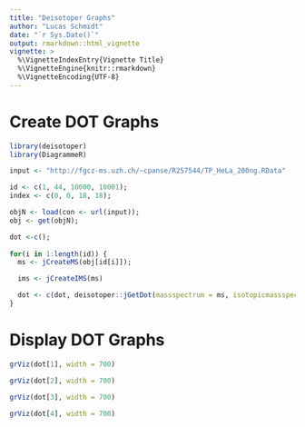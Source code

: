 ```yaml
---
title: "Deisotoper Graphs"
author: "Lucas Schmidt"
date: "`r Sys.Date()`"
output: rmarkdown::html_vignette
vignette: >
  %\VignetteIndexEntry{Vignette Title}
  %\VignetteEngine{knitr::rmarkdown}
  %\VignetteEncoding{UTF-8}
---
```



# Create DOT Graphs

```r
library(deisotoper)
library(DiagrammeR)

input <- "http://fgcz-ms.uzh.ch/~cpanse/R257544/TP_HeLa_200ng.RData"

id <- c(1, 44, 10000, 10001);
index <- c(0, 0, 18, 18);

objN <- load(con <- url(input));
obj <- get(objN);

dot <-c();
  
for(i in 1:length(id)) {
  ms <- jCreateMS(obj[id[i]]);

  ims <- jCreateIMS(ms)

  dot <- c(dot, deisotoper::jGetDot(massspectrum = ms, isotopicmassspectrum = ims, index = index[i]));
}
```


# Display DOT Graphs

```r
grViz(dot[1], width = 700)
```

```r
grViz(dot[2], width = 700)
```

```r
grViz(dot[3], width = 700)
```

```r
grViz(dot[4], width = 700)
```